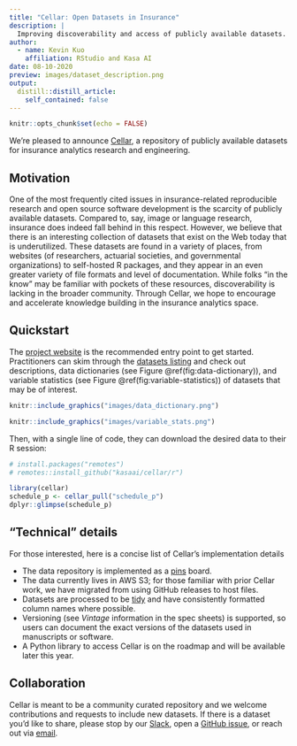 ```yaml
---
title: "Cellar: Open Datasets in Insurance"
description: |
  Improving discoverability and access of publicly available datasets.
author:
  - name: Kevin Kuo
    affiliation: RStudio and Kasa AI 
date: 08-10-2020
preview: images/dataset_description.png
output:
  distill::distill_article:
    self_contained: false
---
```


```r
knitr::opts_chunk$set(echo = FALSE)
```

We're pleased to announce [Cellar](https://cellar.kasa.ai), a repository of publicly available datasets for insurance analytics research and engineering.

## Motivation

One of the most frequently cited issues in insurance-related reproducible research and open source software development is the scarcity of publicly available datasets. Compared to, say, image or language research, insurance does indeed fall behind in this respect. However, we believe that there is an interesting collection of datasets that exist on the Web today that is underutilized. These datasets are found in a variety of places, from websites (of researchers, actuarial societies, and governmental organizations) to self-hosted R packages, and they appear in an even greater variety of file formats and level of documentation. While folks "in the know" may be familiar with pockets of these resources, discoverability is lacking in the broader community. Through Cellar, we hope to encourage and accelerate knowledge building in the insurance analytics space.

## Quickstart

The [project website](https://cellar.kasa.ai/) is the recommended entry point to
get started. Practitioners can skim through the [datasets listing](https://cellar.kasa.ai/dataset/) 
and check out descriptions, data dictionaries (see Figure \@ref(fig:data-dictionary)), 
and variable statistics (see Figure \@ref(fig:variable-statistics)) of datasets
that may be of interest. 

```r
knitr::include_graphics("images/data_dictionary.png")
```

```r
knitr::include_graphics("images/variable_stats.png")
```

Then, with a single line of code, they can download the desired data to their R session:

```r
# install.packages("remotes")
# remotes::install_github("kasaai/cellar/r")

library(cellar)
schedule_p <- cellar_pull("schedule_p")
dplyr::glimpse(schedule_p)
```

## "Technical" details

For those interested, here is a concise list of Cellar's implementation details

- The data repository is implemented as a [pins](https://pins.rstudio.com/) board.
- The data currently lives in AWS S3; for those familiar with prior Cellar work, we have migrated from using GitHub releases to host files.
- Datasets are processed to be [tidy](https://tidyr.tidyverse.org/articles/tidy-data.html) and have consistently formatted column names where possible.
- Versioning (see *Vintage* information in the spec sheets) is supported, so users can document the exact versions of the datasets used in manuscripts or software.
- A Python library to access Cellar is on the roadmap and will be available later this year.

## Collaboration

Cellar is meant to be a community curated repository and we welcome contributions and requests to include new datasets. If there is a dataset you'd like to share, please stop by our [Slack](https://slack.kasa.ai), open a [GitHub issue](https://github.com/kasaai/cellar/issues), or reach out via [email](mailto:info@kasa.ai).

